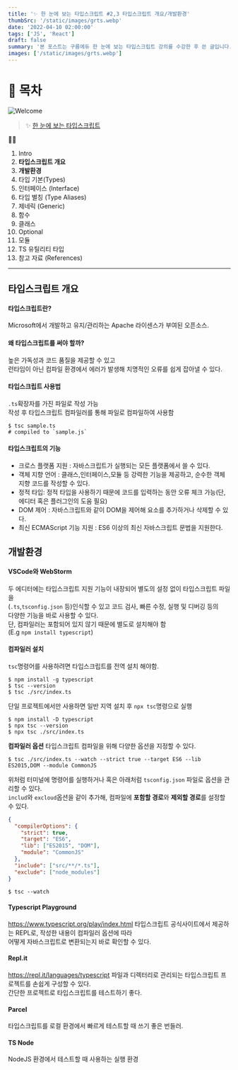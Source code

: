 ```yaml
---
title: '✨ 한 눈에 보는 타입스크립트 #2,3 타입스크립트 개요/개발환경'
thumbSrc: '/static/images/grts.webp'
date: '2022-04-10 02:00:00'
tags: ['JS', 'React']
draft: false
summary: '본 포스트는 구름에듀 한 눈에 보는 타입스크립트 강의를 수강한 후 쓴 글입니다.'
images: ['/static/images/grts.webp']
---
```


# 📌 목차

![Welcome](/static/images/grts.webp)

> ✨ [한 눈에 보는 타입스크립트](https://www.youtube.com/playlist?list=PLuHgQVnccGMCOGstdDZvH41x0Vtvwyxu7)

💁🏻

1.  Intro
2.  **타입스크립트 개요**
3.  **개발환경**
4.  타입 기본(Types)
5.  인터페이스 (Interface)
6.  타입 별칭 (Type Aliases)
7.  제네릭 (Generic)
8.  함수
9.  클래스
10. Optional
11. 모듈
12. TS 유틸리티 타입
13. 참고 자료 (References)

---

## 타입스크립트 개요

#### 타입스크립트란?

Microsoft에서 개발하고 유지/관리하는 Apache 라이센스가 부여된 오픈소스.

#### 왜 타입스크립트를 써야 할까?

높은 가독성과 코드 품질을 제공할 수 있고<br/>
런타임이 아닌 컴파일 환경에서 에러가 발생해 치명적인 오류를 쉽게 잡아낼 수 있다.

#### 타입스크립트 사용법

`.ts`확장자를 가진 파일로 작성 가능<br/>
작성 후 타입스크립트 컴파일러를 통해 파일로 컴파일하여 사용함

```
$ tsc sample.ts
# compiled to `sample.js`
```

#### 타입스크립트의 기능

- 크로스 플랫폼 지원 : 자바스크립트가 실행되는 모든 플랫폼에서 쓸 수 있다.
- 객체 지향 언어 : 클래스,인터페이스,모듈 등 강력한 기능을 제공하고, 순수한 객체 지향 코드를 작성할 수 있다.
- 정적 타입: 정적 타입을 사용하기 때문에 코드를 입력하는 동안 오류 체크 가능(단, 에디터 혹은 플러그인의 도움 필요)
- DOM 제어 : 자바스크립트와 같이 DOM을 제어해 요소를 추가하거나 삭제할 수 있다.
- 최신 ECMAScript 기능 지원 : ES6 이상의 최신 자바스크립트 문법을 지원한다.

## 개발환경

#### VSCode와 WebStorm

두 에디터에는 타입스크립트 지원 기능이 내장되어 별도의 설정 없이 타입스크립트 파일을<br/>
(`.ts`,`tsconfig.json` 등)인식할 수 있고 코드 검사, 빠른 수정, 실행 및 디버깅 등의<br/>
다양한 기능을 바로 사용할 수 있다.<br/>
단, 컴파일러는 포함되어 있지 않기 때문에 별도로 설치해야 함<br/>
(E.g `npm install typescript`)

#### 컴파일러 설치

`tsc`명령어를 사용하려면 타입스크립트를 전역 설치 해야함.

```
$ npm install -g typescript
$ tsc --version
$ tsc ./src/index.ts
```

단일 프로젝트에서만 사용하면 일반 지역 설치 후 `npx tsc`명령으로 실행

```
$ npm install -D typescript
$ npx tsc --version
$ npx tsc ./src/index.ts
```

**컴파일러 옵션**
타입스크립트 컴파일을 위해 다양한 옵션을 지정할 수 있다.

```
$ tsc ./src/index.ts --watch --strict true --target ES6 --lib ES2015,DOM --module CommonJS
```

위처럼 터미널에 명령어를 실행하거나
혹은 아래처럼 `tsconfig.json` 파일로 옵션을 관리할 수 있다.<br/>
`includ`와 `excloud`옵션을 같이 추가해, 컴파일에 **포함할 경로**와 **제외할 경로**를 설정할 수 있다.

```json
{
  "compilerOptions": {
    "strict": true,
    "target": "ES6",
    "lib": ["ES2015", "DOM"],
    "module": "CommonJS"
  },
  "include": ["src/**/*.ts"],
  "exclude": ["node_modules"]
}
```

```
$ tsc --watch
```

#### Typescript Playground

https://www.typescript.org/play/index.html
타입스크립트 공식사이트에서 제공하는 REPL로, 작성한 내용이 컴파일러 옵션에 따라<br/>
어떻게 자바스크립트로 변환되는지 바로 확인할 수 있다.

#### Repl.it

https://repl.it/languages/typescript
파일과 디렉터리로 관리되는 타입스크립트 프로젝트를 손쉽게 구성할 수 있다.<br/>
간단한 프로젝트로 타입스크립트를 테스트하기 좋다.

#### Parcel

타입스크립트를 로컬 환경에서 빠르게 테스트할 때 쓰기 좋은 번들러.

#### TS Node

NodeJS 환경에서 테스트할 때 사용하는 실행 환경
